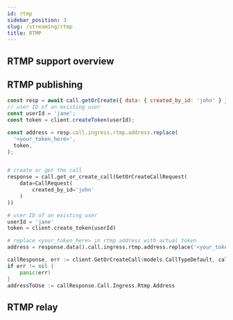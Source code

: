 ```yaml
---
id: rtmp
sidebar_position: 3
slug: /streaming/rtmp
title: RTMP
---
```



## RTMP support overview

## RTMP publishing

<Tabs groupId="examples">
<TabItem value="js" label="JavaScript">

```js
const resp = await call.getOrCreate({ data: { created_by_id: 'john' } });
// user ID of an existing user
const userId = 'jane';
const token = client.createToken(userId);

const address = resp.call.ingress.rtmp.address.replace(
  '<your_token_here>',
  token,
);
```

</TabItem>
<TabItem value="py" label="Python">

```py

# create or get the call
response = call.get_or_create_call(GetOrCreateCallRequest(
    data=CallRequest(
        created_by_id='john'
    )
))

# user ID of an existing user
userId = 'jane'
token = client.create_token(userId)

# replace <your_token_here> in rtmp address with actual token
address = response.data().call.ingress.rtmp.address.replace('<your_token_here>', token)
```

</TabItem>
<TabItem value="go" label="Golang">

```go
callResponse, err := client.GetOrCreateCall(models.CallTypeDefault, callID, &models.GetOrCreateCallRequest{})
if err != nil {
	panic(err)
}
addressToUse := callResponse.Call.Ingress.Rtmp.Address
```

</TabItem>
</Tabs>

## RTMP relay
